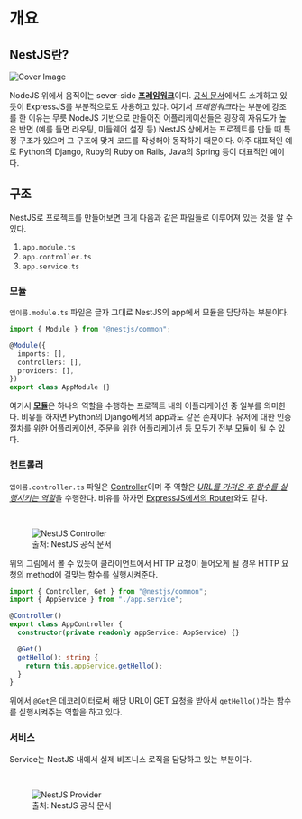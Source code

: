 # 개요

## NestJS란?

![Cover Image](https://cdn.webo.digital/uploads/2022/09/Nestjs_hero1.png)

NodeJS 위에서 움직이는 sever-side <ins>**프레임워크**</ins>이다. [공식 문서](https://docs.nestjs.com/)에서도 소개하고 있듯이 ExpressJS를 부분적으로도 사용하고 있다.
여기서 *프레임워크*라는 부분에 강조를 한 이유는 무릇 NodeJS 기반으로 만들어진 어플리케이션들은 굉장히 자유도가 높은 반면 (예를 들면 라우팅, 미들웨어 설정 등) NestJS 상에서는
프로젝트를 만들 때 특정 구조가 있으며 그 구조에 맞게 코드를 작성해야 동작하기 때문이다.
아주 대표적인 예로 Python의 Django, Ruby의 Ruby on Rails, Java의 Spring 등이 대표적인 예이다.

## 구조

NestJS로 프로젝트를 만들어보면 크게 다음과 같은 파일들로 이루어져 있는 것을 알 수 있다.

1. `app.module.ts`
2. `app.controller.ts`
3. `app.service.ts`

### 모듈

`앱이름.module.ts` 파일은 글자 그대로 NestJS의 app에서 모듈을 담당하는 부분이다.

```ts app.module.ts
import { Module } from "@nestjs/common";

@Module({
  imports: [],
  controllers: [],
  providers: [],
})
export class AppModule {}
```

여기서 <ins>**모듈**</ins>은 하나의 역할을 수행하는 프로젝트 내의 어플리케이션 중 일부를 의미한다. 비유를 하자면 Python의 Django에서의 app과도 같은 존재이다.
유저에 대한 인증 절차를 위한 어플리케이션, 주문을 위한 어플리케이션 등 모두가 전부 모듈이 될 수 있다.

### 컨트롤러

`앱이름.controller.ts` 파일은 [Controller](https://docs.nestjs.com/controllers)이며 주 역할은 <ins>_URL를 가져온 후 함수를 실행시키는 역할_</ins>을 수행한다.
비유를 하자면 [ExpressJS에서의 Router](https://expressjs.com/en/4x/api.html#express.router)와도 같다.

<br />

<figure>
  <img
    src="https://docs.nestjs.com/assets/Controllers_1.png"
    alt="NestJS Controller"
  />
  <figcaption>출처: NestJS 공식 문서</figcaption>
</figure>

위의 그림에서 볼 수 있듯이 클라이언트에서 HTTP 요청이 들어오게 될 경우 HTTP 요청의 method에 걸맞는 함수를 실행시켜준다.

```ts
import { Controller, Get } from "@nestjs/common";
import { AppService } from "./app.service";

@Controller()
export class AppController {
  constructor(private readonly appService: AppService) {}

  @Get()
  getHello(): string {
    return this.appService.getHello();
  }
}
```

위에서 `@Get`은 데코레이터로써 해당 URL이 GET 요청을 받아서 `getHello()`라는 함수를 실행시켜주는 역할을 하고 있다.

### 서비스

Service는 NestJS 내에서 실제 비즈니스 로직을 담당하고 있는 부분이다.

<br />

<figure>
  <img
    src="https://docs.nestjs.com/assets/Components_1.png"
    alt="NestJS Provider"
  />
  <figcaption>출처: NestJS 공식 문서</figcaption>
</figure>
